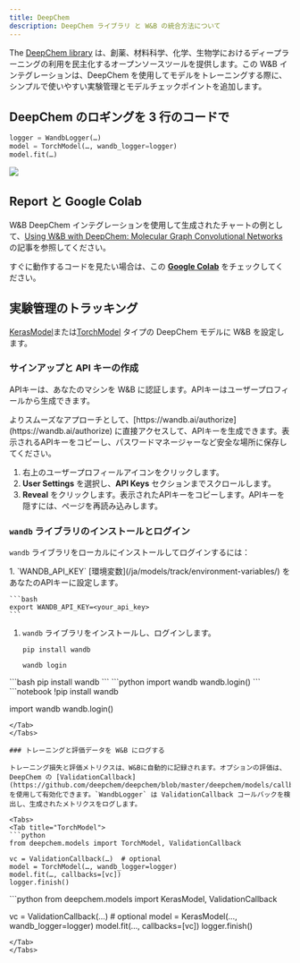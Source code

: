 ```yaml
---
title: DeepChem
description: DeepChem ライブラリ と W&B の統合方法について
---
```


The [DeepChem library](https://github.com/deepchem/deepchem) は、創薬、材料科学、化学、生物学におけるディープラーニングの利用を民主化するオープンソースツールを提供します。この W&B インテグレーションは、DeepChem を使用してモデルをトレーニングする際に、シンプルで使いやすい実験管理とモデルチェックポイントを追加します。

## DeepChem のロギングを 3 行のコードで

```python
logger = WandbLogger(…)
model = TorchModel(…, wandb_logger=logger)
model.fit(…)
```

<Frame>
    <img src="/images/integrations/cd.png"  />
</Frame>

## Report と Google Colab

W&B DeepChem インテグレーションを使用して生成されたチャートの例として、[Using W&B with DeepChem: Molecular Graph Convolutional Networks](https://wandb.ai/kshen/deepchem_graphconv/reports/Using-W-B-with-DeepChem-Molecular-Graph-Convolutional-Networks--Vmlldzo4MzU5MDc?galleryTag=) の記事を参照してください。

すぐに動作するコードを見たい場合は、この [**Google Colab**](https://colab.research.google.com/github/wandb/examples/blob/master/colabs/deepchem/W%26B_x_DeepChem.ipynb) をチェックしてください。

## 実験管理のトラッキング

[KerasModel](https://deepchem.readthedocs.io/en/latest/api_reference/models.html#keras-models)または[TorchModel](https://deepchem.readthedocs.io/en/latest/api_reference/models.html#pytorch-models) タイプの DeepChem モデルに W&B を設定します。

### サインアップと API キーの作成

APIキーは、あなたのマシンを W&B に認証します。APIキーはユーザープロフィールから生成できます。

<Note>
よりスムーズなアプローチとして、[https://wandb.ai/authorize](https://wandb.ai/authorize) に直接アクセスして、APIキーを生成できます。表示されるAPIキーをコピーし、パスワードマネージャーなど安全な場所に保存してください。
</Note>

1. 右上のユーザープロフィールアイコンをクリックします。
1. **User Settings** を選択し、**API Keys** セクションまでスクロールします。
1. **Reveal** をクリックします。表示されたAPIキーをコピーします。APIキーを隠すには、ページを再読み込みします。

### `wandb` ライブラリのインストールとログイン

`wandb` ライブラリをローカルにインストールしてログインするには：

<Tabs>
<Tab title="Command Line">
1. `WANDB_API_KEY` [環境変数](/ja/models/track/environment-variables/) をあなたのAPIキーに設定します。

    ```bash
    export WANDB_API_KEY=<your_api_key>
    ```

1. `wandb` ライブラリをインストールし、ログインします。

    ```shell
    pip install wandb

    wandb login
    ```
</Tab>
<Tab title="Python">
```bash
pip install wandb
```
```python
import wandb
wandb.login()
```
</Tab>
<Tab title="Python notebook">
```notebook
!pip install wandb

import wandb
wandb.login()
```
</Tab>
</Tabs>

### トレーニングと評価データを W&B にログする

トレーニング損失と評価メトリクスは、W&Bに自動的に記録されます。オプションの評価は、DeepChem の [ValidationCallback](https://github.com/deepchem/deepchem/blob/master/deepchem/models/callbacks.py) を使用して有効化できます。`WandbLogger` は ValidationCallback コールバックを検出し、生成されたメトリクスをログします。

<Tabs>
<Tab title="TorchModel">
```python
from deepchem.models import TorchModel, ValidationCallback

vc = ValidationCallback(…)  # optional
model = TorchModel(…, wandb_logger=logger)
model.fit(…, callbacks=[vc])
logger.finish()
```
</Tab>
<Tab title="KerasModel">
```python
from deepchem.models import KerasModel, ValidationCallback

vc = ValidationCallback(…)  # optional
model = KerasModel(…, wandb_logger=logger)
model.fit(…, callbacks=[vc])
logger.finish()
```
</Tab>
</Tabs>